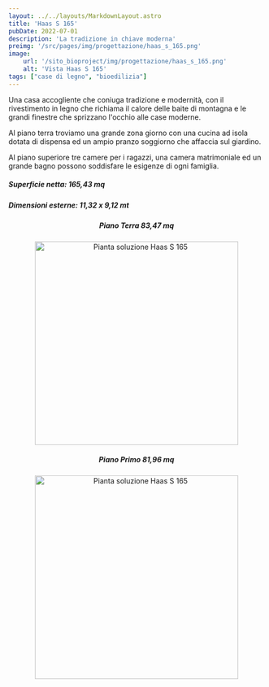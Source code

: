 ```yaml
---
layout: ../../layouts/MarkdownLayout.astro
title: 'Haas S 165'
pubDate: 2022-07-01
description: 'La tradizione in chiave moderna'
preimg: '/src/pages/img/progettazione/haas_s_165.png'
image:
    url: '/sito_bioproject/img/progettazione/haas_s_165.png'
    alt: 'Vista Haas S 165'
tags: ["case di legno", "bioedilizia"]
---
```


Una casa accogliente che coniuga tradizione e modernità, con il rivestimento in legno che richiama il calore delle baite di montagna e le grandi finestre che sprizzano l'occhio alle case moderne.  
  
Al piano terra troviamo una grande zona giorno con una cucina ad isola dotata di dispensa ed un ampio pranzo soggiorno che affaccia sul giardino.  
  
Al piano superiore tre camere per i ragazzi, una camera matrimoniale ed un grande bagno possono soddisfare le esigenze di ogni famiglia.  
  
##### Superficie netta: 165,43 mq
##### Dimensioni esterne: 11,32 x 9,12 mt

<div style="text-align: center;">
<h5>Piano Terra 83,47 mq</h5>
<Image src={imgPiantaTerra} alt="Pianta soluzione Haas S 165" height="400"/>
<h5>Piano Primo 81,96 mq</h5>
<Image src={imgPiantaPrimo} alt="Pianta soluzione Haas S 165" height="400"/>
</div>